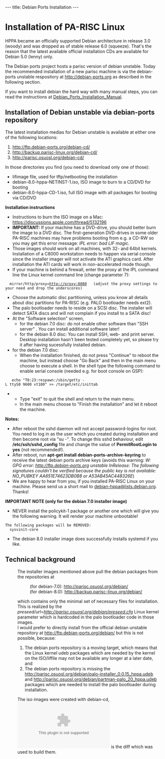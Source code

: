---
title: Debian Ports Installation
---

= Installation of PA-RISC Linux  =

HPPA became an officially supported Debian architecture in release 3.0 (woody) and was dropped as of stable release 6.0 (squeeze).
That's the reason that the latest available official installation CDs are available for Debian 5.0 (lenny) only.

The Debian ports project hosts a parisc version of debian unstable.
Today the recommended installation of a new parisc machine is via the debian-ports unstable respository at http://debian-ports.org as described in the following section.

If you want to install debian the hard way with many manual steps, you can read the instructions at [[Debian_Ports_Installation_Manual]].

== Installation of Debian unstable via debian-ports repository ==

The latest installation medias for Debian unstable is available at either one of the following locations:
# http://ftp.debian-ports.org/debian-cd/
# http://backup.parisc-linux.org/debian-cd/
# http://parisc.osuosl.org/debian-cd/

In those directories you find (you need to download only one of those):
* lifimage file, used for tftp/netbooting the installation
* debian-8.0-hppa-NETINST-1.iso, ISO image to burn to a CD/DVD for booting
* debian-8.0-hppa-CD-1.iso, full ISO image with all packages for booting via CD/DVD

'''Installation instructions'''
* Instructions to burn the ISO image on a Mac: https://discussions.apple.com/thread/5132196
* '''IMPORTANT: ''' If your machine has a DVD-drive, you should better burn the image to a DVD disc. The first-generation DVD-drives in some older PA-RISC machines may have problems booting from e.g. a CD-RW so you may get this error message: ''IPL error: bad LIF magic.''
* Those images should work on all machines, with 32- and 64bit kernels. Installation of a C8000 workstation needs to happen via serial console since the installer imager will not activate the ATI graphics card. After installation the ATI cards will work in non-accelerated mode though.  
* If your machine is behind a firewall, enter the proxy at the IPL command line the Linux kernel command line (change parameter 7):
   mirror/http/proxy=http://proxy:8080   (adjust the proxy settings to your need and drop the underscores)
* Choose the automatic disc partitioning, unless you know all details about disc partitions for PA-RISC (e.g. PALO bootloader needs ext2).
* The palo bootloader needs to reside on a SCSI disc. The installer will detect SATA discs and will not complain if you install to a SATA disc!
* At the "Software selection" screen, 
** for the debian 7.0 disc: do not enable other software than "SSH server" . You can install additional software later!
** for the debian 8.0 disc: You can install SSH, web- and print server. Desktop installation hasn't been tested completely yet, so please try it after having sucessfully installed debian.
* for the debian 7.0 disc:
** When the installation finished, do not press "Continue" to reboot the machine, but instead choose "Go Back" and then in the main menu choose to execute a shell. In the shell type the following command to enable serial console (needed e.g. for boot console on GSP):
    echo "T0:23:respawn:/sbin/getty -L ttyS0 9600 vt100" >> /target/etc/inittab
** Type "exit" to quit the shell and return to the main menu.
** In the main menu choose to "Finish the installation" and let it reboot the machine.

'''Notes:'''
* After reboot the sshd daemon will not accept password-logins for root. You need to log in as the user which you created during installation and then become root via "su -". To change this sshd behaviour, edit '''/etc/ssh/sshd_config''' file and change the value of '''PermitRootLogin to yes''' (not recommended!).
* After reboot, run '''apt-get install debian-ports-archive-keyring''' to receive the latest debian ports archive keys (avoids this warning: ''W: GPG error: http://ftp.debian-ports.org unstable InRelease: The following signatures couldn't be verified because the public key is not available: NO_PUBKEY AA651E74623DB0B8 or A53AB45AC448326E'')
* We are happy to hear from you, if you installed PA-RISC Linux on your machine. Please send us a short mail to [mailto:debian-hppa@lists.debian.org debian-hppa@lists.debian.org]. Thanks!

'''IMPORTANT NOTE (only for the debian 7.0 installer image)'''
* NEVER install the policykit-1 package or another one which will give you the following warning. It will render your machine unbootable!
 The following packages will be REMOVED:
   sysvinit-core

* The debian 8.0 installer image does successfully installs systemd if you like.

== Technical background ==

: The installer images mentioned above pull the debian packages from the repositories at 
:: (for debian-7.0): http://parisc.osuosl.org/debian/ 
:: (for debian-8.0): http://backup.parisc-linux.org/debian/ 
: which contains only the minimal set of necessary files for installation.
: This is realized by the ''preseed/url=http://parisc.osuosl.org/debian/preseed.cfg'' Linux kernel parameter which is hardcoded in the palo bootloader code in those images.
: I would prefer to directly install from the official debian unstable repository at http://ftp.debian-ports.org/debian/ but this is not possible, because:
:# The debian ports repository is a moving target, which means that the Linux kernel udeb packages which are needed by the kernel on the ISO/liffile may not be available any longer at a later date, and
:# The debian ports repository is missing the http://parisc.osuosl.org/debian/palo-installer_0.0.15_hppa.udeb and http://parisc.osuosl.org/debian/partman-palo_20_hppa.udeb packages which are needed to install the palo bootloader during installation.
: The iso images were created with debian-cd, [[File:Debian-cd.diff.gz]] is the diff which was used to build them.